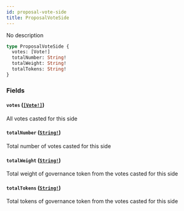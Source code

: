 ```yaml
---
id: proposal-vote-side
title: ProposalVoteSide
---
```


No description

```graphql
type ProposalVoteSide {
  votes: [Vote!]
  totalNumber: String!
  totalWeight: String!
  totalTokens: String!
}
```

### Fields

#### `votes` ([`[Vote!]`](/graphql/objects/vote))

All votes casted for this side

#### `totalNumber` ([`String!`](/graphql/scalars/string))

Total number of votes casted for this side

#### `totalWeight` ([`String!`](/graphql/scalars/string))

Total weight of governance token from the votes casted for this side

#### `totalTokens` ([`String!`](/graphql/scalars/string))

Total tokens of governance token from the votes casted for this side
